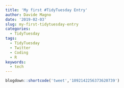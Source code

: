 ```yaml
---
title: 'My first #TidyTuesday Entry'
author: Davide Magno
date: '2019-02-03'
slug: my-first-tidytuesday-entry
categories:
  - TidyTuesday
tags:
  - TidyTuesday
  - Twitter
  - Coding
  - R
keywords:
  - tech
---
```


```r
blogdown::shortcode('tweet','1092142256373620739')
```
